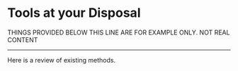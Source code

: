 # Tools at your Disposal {#tools}


THINGS PROVIDED BELOW THIS LINE ARE FOR EXAMPLE ONLY. NOT REAL CONTENT

***

Here is a review of existing methods.
